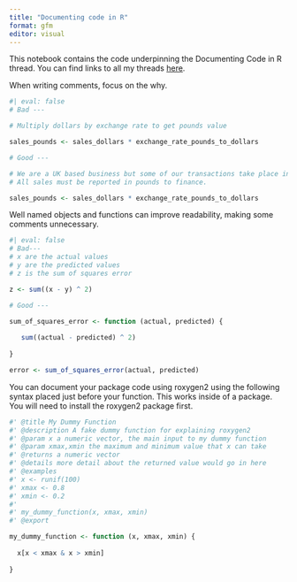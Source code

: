```yaml
---
title: "Documenting code in R"
format: gfm
editor: visual
---
```


This notebook contains the code underpinning the Documenting Code in R thread. You can find links to all my threads [here](twitter.com/neilgcurrie).

When writing comments, focus on the why.

```r
#| eval: false
# Bad ---

# Multiply dollars by exchange rate to get pounds value

sales_pounds <- sales_dollars * exchange_rate_pounds_to_dollars

# Good ---

# We are a UK based business but some of our transactions take place in dollars. 
# All sales must be reported in pounds to finance.

sales_pounds <- sales_dollars * exchange_rate_pounds_to_dollars
```

Well named objects and functions can improve readability, making some comments unnecessary.

```r
#| eval: false
# Bad---
# x are the actual values
# y are the predicted values
# z is the sum of squares error

z <- sum((x - y) ^ 2)

# Good ---

sum_of_squares_error <- function (actual, predicted) {
  
   sum((actual - predicted) ^ 2)
  
}

error <- sum_of_squares_error(actual, predicted)
```

You can document your package code using roxygen2 using the following syntax placed just before your function. This works inside of a package. You will need to install the roxygen2 package first.

```r
#' @title My Dummy Function
#' @description A fake dummy function for explaining roxygen2
#' @param x a numeric vector, the main input to my dummy function
#' @param xmax,xmin the maximum and minimum value that x can take
#' @returns a numeric vector
#' @details more detail about the returned value would go in here
#' @examples 
#' x <- runif(100)
#' xmax <- 0.8
#' xmin <- 0.2
#' 
#' my_dummy_function(x, xmax, xmin)
#' @export

my_dummy_function <- function (x, xmax, xmin) {
  
  x[x < xmax & x > xmin]
  
}
```
